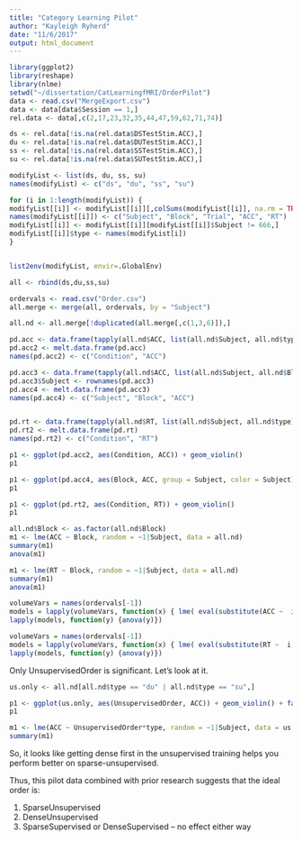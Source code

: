 ```yaml
---
title: "Category Learning Pilot"
author: "Kayleigh Ryherd"
date: "11/6/2017"
output: html_document
---
```


```r
library(ggplot2)
library(reshape)
library(nlme)
setwd("~/dissertation/CatLearningfMRI/OrderPilot")
data <- read.csv("MergeExport.csv")
data <- data[data$Session == 1,]
rel.data <- data[,c(2,17,23,32,35,44,47,59,62,71,74)]

ds <- rel.data[!is.na(rel.data$DSTestStim.ACC),]
du <- rel.data[!is.na(rel.data$DUTestStim.ACC),]
ss <- rel.data[!is.na(rel.data$SSTestStim.ACC),]
su <- rel.data[!is.na(rel.data$SUTestStim.ACC),]

modifyList <- list(ds, du, ss, su)
names(modifyList) <- c("ds", "du", "ss", "su")

for (i in 1:length(modifyList)) {
modifyList[[i]] <- modifyList[[i]][,colSums(modifyList[[i]], na.rm = TRUE) != 0]
names(modifyList[[i]]) <- c("Subject", "Block", "Trial", "ACC", "RT")
modifyList[[i]] <- modifyList[[i]][modifyList[[i]]$Subject != 666,]
modifyList[[i]]$type <- names(modifyList[i])
}


list2env(modifyList, envir=.GlobalEnv)

all <- rbind(ds,du,ss,su)

ordervals <- read.csv("Order.csv")
all.merge <- merge(all, ordervals, by = "Subject")

all.nd <- all.merge[!duplicated(all.merge[,c(1,3,6)]),]

pd.acc <- data.frame(tapply(all.nd$ACC, list(all.nd$Subject, all.nd$type), mean, na.rm = TRUE))
pd.acc2 <- melt.data.frame(pd.acc)
names(pd.acc2) <- c("Condition", "ACC")

pd.acc3 <- data.frame(tapply(all.nd$ACC, list(all.nd$Subject, all.nd$Block), mean, na.rm = TRUE))
pd.acc3$Subject <- rownames(pd.acc3)
pd.acc4 <- melt.data.frame(pd.acc3)
names(pd.acc4) <- c("Subject", "Block", "ACC")


pd.rt <- data.frame(tapply(all.nd$RT, list(all.nd$Subject, all.nd$type), mean, na.rm = TRUE))
pd.rt2 <- melt.data.frame(pd.rt)
names(pd.rt2) <- c("Condition", "RT")
```

```r
p1 <- ggplot(pd.acc2, aes(Condition, ACC)) + geom_violin()
p1

p1 <- ggplot(pd.acc4, aes(Block, ACC, group = Subject, color = Subject)) + geom_point() + geom_line()
p1

p1 <- ggplot(pd.rt2, aes(Condition, RT)) + geom_violin()
p1
```

```r
all.nd$Block <- as.factor(all.nd$Block)
m1 <- lme(ACC ~ Block, random = ~1|Subject, data = all.nd)
summary(m1)
anova(m1)

m1 <- lme(RT ~ Block, random = ~1|Subject, data = all.nd)
summary(m1)
anova(m1)

volumeVars = names(ordervals[-1])
models = lapply(volumeVars, function(x) { lme( eval(substitute(ACC ~  i, list(i=as.name(x)) )), random = ~1|Subject, data=all.nd)})
lapply(models, function(y) {anova(y)})

volumeVars = names(ordervals[-1])
models = lapply(volumeVars, function(x) { lme( eval(substitute(RT ~  i, list(i=as.name(x)) )), random = ~1|Subject, data=all.nd)})
lapply(models, function(y) {anova(y)})


```

Only UnsupervisedOrder is significant. Let's look at it.

```r
us.only <- all.nd[all.nd$type == "du" | all.nd$type == "su",]

p1 <- ggplot(us.only, aes(UnsupervisedOrder, ACC)) + geom_violin() + facet_grid(.~type)
p1

m1 <- lme(ACC ~ UnsupervisedOrder*type, random = ~1|Subject, data = us.only)
summary(m1)
```

So, it looks like getting dense first in the unsupervised training helps you perform better on sparse-unsupervised.

Thus, this pilot data combined with prior research suggests that the ideal order is:

1. SparseUnsupervised
2. DenseUnsupervised
3. SparseSupervised or DenseSupervised -- no effect either way

